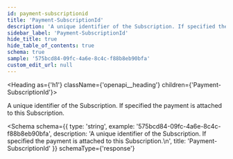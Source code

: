 ```yaml
---
id: payment-subscriptionid
title: 'Payment-SubscriptionId'
description: 'A unique identifier of the Subscription. If specified the payment is attached to this Subscription.'
sidebar_label: 'Payment-SubscriptionId'
hide_title: true
hide_table_of_contents: true
schema: true
sample: '575bcd84-09fc-4a6e-8c4c-f88b8eb90bfa'
custom_edit_url: null
---
```



<Heading as={'h1'} className={'openapi__heading'} children={'Payment-SubscriptionId'}></Heading>

A unique identifier of the Subscription. If specified the payment is attached to this Subscription.

<Schema
  schema={{
    type: 'string',
    example: '575bcd84-09fc-4a6e-8c4c-f88b8eb90bfa',
    description:
      'A unique identifier of the Subscription. If specified the payment is attached to this Subscription.\n',
    title: 'Payment-SubscriptionId'
  }}
  schemaType={'response'}
></Schema>
